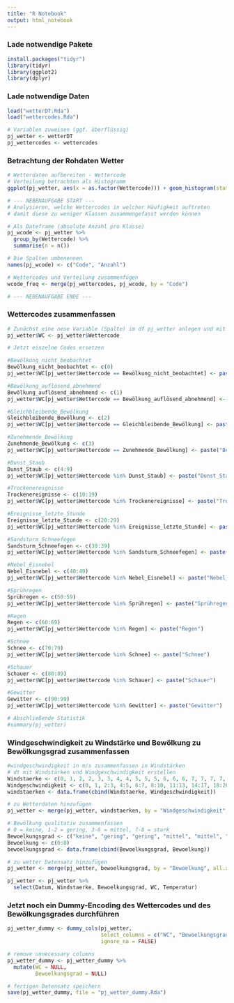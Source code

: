 ```yaml
---
title: "R Notebook"
output: html_notebook
---
```

### Lade notwendige Pakete
```r
install.packages("tidyr")
library(tidyr)
library(ggplot2)
library(dplyr)
```

### Lade notwendige Daten
```r
load("wetterDT.Rda")
load("wettercodes.Rda")

# Variablen zuweisen (ggf. überflüssig)
pj_wetter <- wetterDT
pj_wettercodes <- wettercodes
```

### Betrachtung der Rohdaten Wetter
```r
# Wetterdaten aufbereiten - Wettercode
# Verteilung betrachten als Histogramm
ggplot(pj_wetter, aes(x = as.factor(Wettercode))) + geom_histogram(stat = "count")

# --- NEBENAUFGABE START ---
# Analysieren, welche Wettercodes in welcher Häufigkeit auftreten
# damit diese zu weniger Klassen zusammengefasst werden können

# Als Dateframe (absolute Anzahl pro Klasse)
pj_wcode <- pj_wetter %>%
  group_by(Wettercode) %>%
  summarise(n = n()) 

# Die Spalten umbenennen
names(pj_wcode) <- c("Code", "Anzahl")

# Wettercodes und Verteilung zusammenfügen
wcode_freq <- merge(pj_wettercodes, pj_wcode, by = "Code")

# --- NEBENAUFGABE ENDE ---
```

### Wettercodes zusammenfassen
```r
# Zunächst eine neue Variable (Spalte) im df pj_wetter anlegen und mit dem bestehenden Code füllen
pj_wetter$WC <- pj_wetter$Wettercode

# Jetzt einzelne Codes ersetzen

#Bewölkung_nicht_beobachtet
Bewölkung_nicht_beobachtet <- c(0)
pj_wetter$WC[pj_wetter$Wettercode == Bewölkung_nicht_beobachtet] <- paste("Bewölkung_nicht_beobachtet")

#Bewölkung_auflösend_abnehmend
Bewölkung_auflösend_abnehmend <- c(1)
pj_wetter$WC[pj_wetter$Wettercode == Bewölkung_auflösend_abnehmend] <- paste("Bewölkung_abnehmend")

#Gleichbleibende_Bewölkung
Gleichbleibende_Bewölkung <- c(2)
pj_wetter$WC[pj_wetter$Wettercode == Gleichbleibende_Bewölkung] <- paste("Bewölkung_gleichbleibend")

#Zunehmende_Bewölkung
Zunehmende_Bewölkung <- c(3)
pj_wetter$WC[pj_wetter$Wettercode == Zunehmende_Bewölkung] <- paste("Bewölkung_zunehmend")

#Dunst_Staub
Dunst_Staub <- c(4:9)
pj_wetter$WC[pj_wetter$Wettercode %in% Dunst_Staub] <- paste("Dunst_Staub")

#Trockenereignisse
Trockenereignisse <- c(10:19)
pj_wetter$WC[pj_wetter$Wettercode %in% Trockenereignisse] <- paste("Trockenereignisse")

#Ereignisse_letzte_Stunde
Ereignisse_letzte_Stunde <- c(20:29)
pj_wetter$WC[pj_wetter$Wettercode %in% Ereignisse_letzte_Stunde] <- paste("Ereignisse_letzte_h")

#Sandsturm_Schneefegen
Sandsturm_Schneefegen <- c(30:39)
pj_wetter$WC[pj_wetter$Wettercode %in% Sandsturm_Schneefegen] <- paste("Sandsturm_Schneefegen")

#Nebel_Eisnebel
Nebel_Eisnebel <- c(40:49)
pj_wetter$WC[pj_wetter$Wettercode %in% Nebel_Eisnebel] <- paste("Nebel_Eisnebel")

#Sprühregen
Sprühregen <- c(50:59)
pj_wetter$WC[pj_wetter$Wettercode %in% Sprühregen] <- paste("Sprühregen")

#Regen
Regen <- c(60:69)
pj_wetter$WC[pj_wetter$Wettercode %in% Regen] <- paste("Regen")

#Schnee
Schnee <- c(70:79)
pj_wetter$WC[pj_wetter$Wettercode %in% Schnee] <- paste("Schnee")

#Schauer
Schauer <- c(80:89)
pj_wetter$WC[pj_wetter$Wettercode %in% Schauer] <- paste("Schauer")

#Gewitter                         
Gewitter <- c(90:99)
pj_wetter$WC[pj_wetter$Wettercode %in% Gewitter] <- paste("Gewitter")

# Abschließende Statistik
#summary(pj_wetter)
```


### Windgeschwindigkeit zu Windstärke und Bewölkung zu Bewölkungsgrad zusammenfassen
```r
#windgeschwindigkeit in m/s zusammenfassen in Windstärken 
# dt mit Windstärken und Windgeschwindigkeit erstellen
Windstaerke <- c(0, 1, 2, 2, 3, 3, 4, 4, 5, 5, 5, 6, 6, 6, 7, 7, 7, 7, 8, 8, 8, 9, 9, 9, 9, 10, 10, 10, 10, 11, 11, 11, 11, 12, 12, 12)
Windgeschwindigkeit <- c(0, 1, 2:3, 4:5, 6:7, 8:10, 11:13, 14:17, 18:20, 21:24, 25:28, 29:32, 33:35)
windstaerken <- data.frame(cbind(Windstaerke, Windgeschwindigkeit))

# zu Wetterdaten hinzufügen
pj_wetter <- merge(pj_wetter, windstaerken, by = "Windgeschwindigkeit", all.x = TRUE)

# Bewölkung qualitativ zusammenfassen
# 0 = keine, 1-2 = gering, 3-6 = mittel, 7-8 = stark 
Bewoelkungsgrad <- c("keine", "gering", "gering", "mittel", "mittel", "mittel", "mittel", "stark", "stark")
Bewoelkung <- c(0:8)
bewoelkungsgrad <- data.frame(cbind(Bewoelkungsgrad, Bewoelkung))

# zu wetter Datensatz hinzufügen
pj_wetter <- merge(pj_wetter, bewoelkungsgrad, by = "Bewoelkung", all.x = TRUE)

pj_wetter <- pj_wetter %>%
  select(Datum, Windstaerke, Bewoelkungsgrad, WC, Temperatur)

```



### Jetzt noch ein Dummy-Encoding des Wettercodes und des Bewölkungsgrades durchführen
```r
pj_wetter_dummy <- dummy_cols(pj_wetter, 
                              select_columns = c("WC", "Bewoelkungsgrad"), 
                              ignore_na = FALSE)

# remove unnecessary columns
pj_wetter_dummy <- pj_wetter_dummy %>%
  mutate(WC = NULL,
         Bewoelkungsgrad = NULL)

# fertigen Datensatz speichern
save(pj_wetter_dummy, file = "pj_wetter_dummy.Rda")

```
